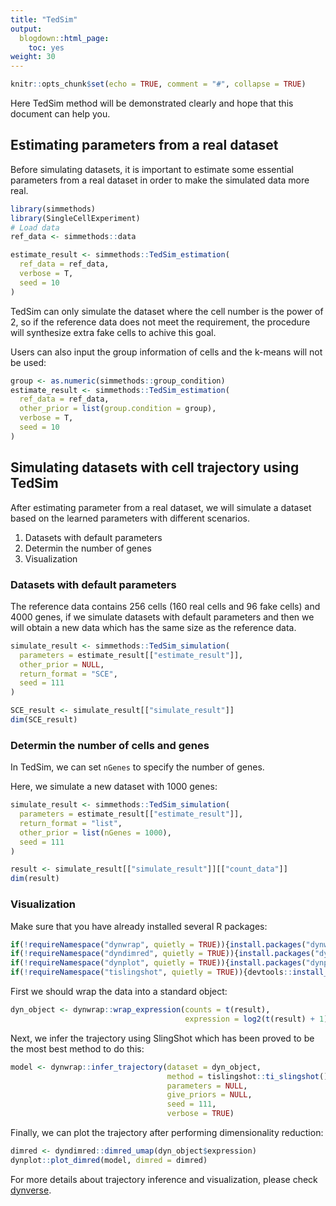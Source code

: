 ```yaml
---
title: "TedSim"
output:
  blogdown::html_page:
    toc: yes
weight: 30
---
```


<!-- github markdown built using 
rmarkdown::render("vignettes/TedSim.Rmd", output_format = rmarkdown::github_document())
-->

```r
knitr::opts_chunk$set(echo = TRUE, comment = "#", collapse = TRUE)
```
Here TedSim method will be demonstrated clearly and hope that this document can help you.

## Estimating parameters from a real dataset

Before simulating datasets, it is important to estimate some essential parameters from a real dataset in order to make the simulated data more real. 

```r
library(simmethods)
library(SingleCellExperiment)
# Load data
ref_data <- simmethods::data
```


```r
estimate_result <- simmethods::TedSim_estimation(
  ref_data = ref_data,
  verbose = T,
  seed = 10
)
```

TedSim can only simulate the dataset where the cell number is the power of 2, so if the reference data does not meet the requirement, the procedure will synthesize extra fake cells to achive this goal.

Users can also input the group information of cells and the k-means will not be used:

```r
group <- as.numeric(simmethods::group_condition)
estimate_result <- simmethods::TedSim_estimation(
  ref_data = ref_data,
  other_prior = list(group.condition = group),
  verbose = T,
  seed = 10
)
```


## Simulating datasets with cell trajectory using TedSim

After estimating parameter from a real dataset, we will simulate a dataset based on the learned parameters with different scenarios.

1. Datasets with default parameters
2. Determin the number of genes
3. Visualization

### Datasets with default parameters

The reference data contains 256 cells (160 real cells and 96 fake cells) and 4000 genes, if we simulate datasets with default parameters and then we will obtain a new data which has the same size as the reference data.

```r
simulate_result <- simmethods::TedSim_simulation(
  parameters = estimate_result[["estimate_result"]],
  other_prior = NULL,
  return_format = "SCE",
  seed = 111
)
```

```r
SCE_result <- simulate_result[["simulate_result"]]
dim(SCE_result)
```

### Determin the number of cells and genes

In TedSim, we can set `nGenes` to specify the number of genes.

Here, we simulate a new dataset with 1000 genes:

```r
simulate_result <- simmethods::TedSim_simulation(
  parameters = estimate_result[["estimate_result"]],
  return_format = "list",
  other_prior = list(nGenes = 1000),
  seed = 111
)
```

```r
result <- simulate_result[["simulate_result"]][["count_data"]]
dim(result)
```


### Visualization

Make sure that you have already installed several R packages:
```r
if(!requireNamespace("dynwrap", quietly = TRUE)){install.packages("dynwrap")}
if(!requireNamespace("dyndimred", quietly = TRUE)){install.packages("dyndimred")}
if(!requireNamespace("dynplot", quietly = TRUE)){install.packages("dynplot")}
if(!requireNamespace("tislingshot", quietly = TRUE)){devtools::install_github("dynverse/ti_slingshot/package/")}
```

First we should wrap the data into a standard object:

```r
dyn_object <- dynwrap::wrap_expression(counts = t(result),
                                       expression = log2(t(result) + 1))
```

Next, we infer the trajectory using SlingShot which has been proved to be the most best method to do this:

```r
model <- dynwrap::infer_trajectory(dataset = dyn_object,
                                   method = tislingshot::ti_slingshot(),
                                   parameters = NULL,
                                   give_priors = NULL,
                                   seed = 111,
                                   verbose = TRUE)
```

Finally, we can plot the trajectory after performing dimensionality reduction:
```r
dimred <- dyndimred::dimred_umap(dyn_object$expression)
dynplot::plot_dimred(model, dimred = dimred)
```

For more details about trajectory inference and visualization, please check [dynverse](https://dynverse.org/).